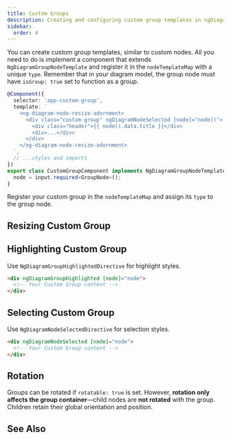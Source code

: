 ```yaml
---
title: Custom Groups
description: Creating and configuring custom group templates in ngDiagram
sidebar:
  order: 4
---
```



You can create custom group templates, similar to custom nodes.
All you need to do is implement a component that extends `NgDiagramGroupNodeTemplate` and register it in the `nodeTemplateMap` with a unique `type`.
Remember that in your diagram model, the group node must have `isGroup: true` set to function as a group.

```typescript {13}
@Component({
  selector: 'app-custom-group',
  template: `
    <ng-diagram-node-resize-adornment>
      <div class="custom-group" ngDiagramNodeSelected [node]="node()">
        <div class="header">{{ node().data.title }}</div>
        <div>...</div>
      </div>
    </ng-diagram-node-resize-adornment>
  `,
  // ...styles and imports
})
export class CustomGroupComponent implements NgDiagramGroupNodeTemplate {
  node = input.required<GroupNode>();
}
```

Register your custom group in the `nodeTemplateMap` and assign its `type` to the group node.

<LinkCard
  icon="list-format"
  title="Registering Custom Types"
  href="/docs/internals/nodes/custom-nodes/#registering-custom-node-types"
  description="Check how to register Custom Group"
/>

## Resizing Custom Group

<LinkCard
  icon="list-format"
  title="Resizing"
  href="/docs/internals/nodes/resizing"
  description="Resizing Custom Group"
/>

## Highlighting Custom Group

Use `NgDiagramGroupHighlightedDirective` for highlight styles.

```html
<div ngDiagramGroupHighlighted [node]="node">
  <!-- Your Custom Group content -->
</div>
```

## Selecting Custom Group

Use `NgDiagramNodeSelectedDirective` for selection styles.

```html
<div ngDiagramNodeSelected [node]="node">
  <!-- Your Custom Group content -->
</div>
```

## Rotation

Groups can be rotated if `rotatable: true` is set.
However, **rotation only affects the group container**—child nodes are **not rotated** with the group.
Children retain their global orientation and position.

## See Also

<LinkCard
  icon="list-format"
  title="Groups"
  href="/docs/internals/nodes/groups"
  description="Learn about default group functionality"
/>
<LinkCard
  icon="list-format"
  title="Custom Nodes"
  href="/docs/internals/nodes/custom-nodes"
  description="Create custom node templates"
/>
